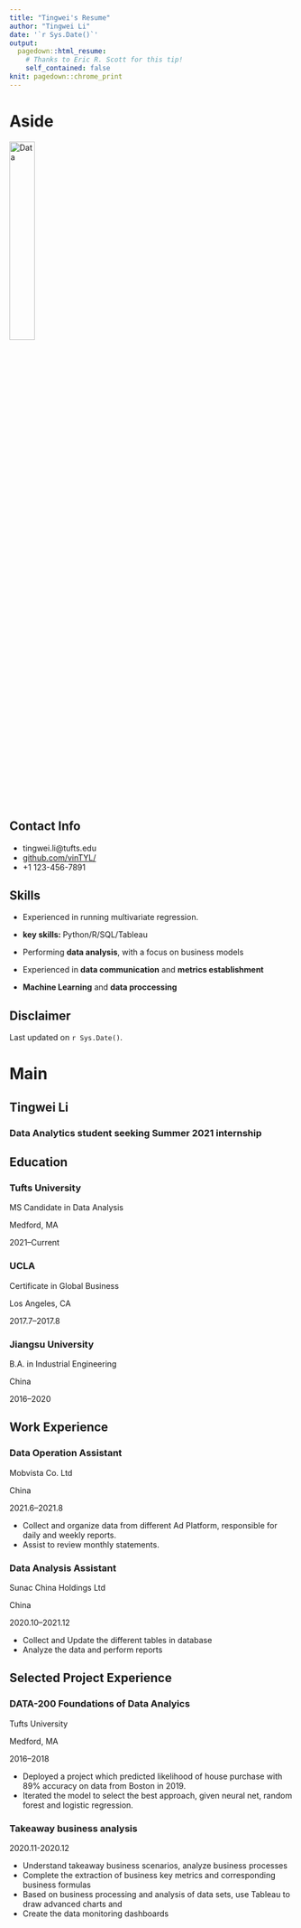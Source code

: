 ---
title: "Tingwei's Resume"
author: "Tingwei Li"
date: '`r Sys.Date()`'
output:
  pagedown::html_resume:
    # Thanks to Eric R. Scott for this tip! 
    self_contained: false
knit: pagedown::chrome_print
---

Aside
================================================================================


![Data](data_icon.png){width=30%}
<!-- ![Data](`r here::here("data_icon.png")`) -->



Contact Info {#contact}
--------------------------------------------------------------------------------

- <i class="fa fa-envelope"></i>tingwei.li@tufts.edu
- <i class="fa fa-github"></i> [github.com/vinTYL/](https://github.com/vinTYL/)
- <i class="fa fa-phone"></i> +1 123-456-7891


Skills {#skills}
--------------------------------------------------------------------------------

- Experienced in running multivariate regression. 

- **key skills: ** Python/R/SQL/Tableau

- Performing **data analysis**, with a focus on business models

- Experienced in **data communication** and **metrics establishment**

- **Machine Learning** and **data proccessing**




Disclaimer {#disclaimer}
--------------------------------------------------------------------------------

<!--This resume was made with the R package [**pagedown**](https://github.com/rstudio/pagedown).-->

Last updated on `r Sys.Date()`.



Main
================================================================================

Tingwei Li {#title}
--------------------------------------------------------------------------------

### Data Analytics student seeking Summer 2021 internship


Education {data-icon=graduation-cap data-concise=true}
--------------------------------------------------------------------------------

### Tufts University

MS Candidate in Data Analysis

Medford, MA

2021--Current

### UCLA
Certificate in Global Business 

Los Angeles, CA

2017.7--2017.8 

### Jiangsu University

B.A. in Industrial Engineering

China 

2016--2020



Work Experience {data-icon=flask}
--------------------------------------------------------------------------------

###  Data Operation Assistant

Mobvista Co. Ltd

China

2021.6--2021.8

- Collect and organize data from different Ad Platform, responsible for daily and weekly reports.  
- Assist to review monthly statements.

### Data Analysis Assistant

Sunac China Holdings Ltd

China

2020.10--2021.12

- Collect and Update the different tables in database
- Analyze the data and perform reports 



Selected Project Experience {data-icon=chalkboard-teacher}
--------------------------------------------------------------------------------

### DATA-200 Foundations of Data Analyics 

Tufts University

Medford, MA

2016--2018

<!--::: concise-->
- Deployed a project which predicted likelihood of house purchase with 89% accuracy on data from Boston in 2019.
- Iterated the model to select the best approach, given neural net, random forest and logistic regression.
<!--:::-->


### Takeaway business analysis

2020.11-2020.12

- Understand takeaway business scenarios, analyze business processes 
- Complete the extraction of business key metrics and corresponding business formulas 
- Based on business processing and analysis of data sets, use Tableau to draw advanced charts and
- Create the data monitoring dashboards






